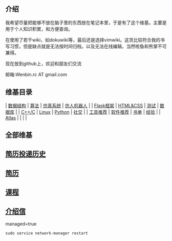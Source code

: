 == 介绍 ==
我希望尽量把能够不放在脑子里的东西放在笔记本里，于是有了这个维基。主要是用于个人知识积累，和方便查询。

在使用了若干wiki，如dokuwiki等，最后还是选择vimwiki。这货比较符合我的书写习惯，但是缺点就是无法按时间归档，以及无法在线编辑，当然啦鱼和熊掌不可兼得。

现在放到github上，欢迎和朋友们交流

邮箱:Wenbin.rc AT gmail.com
== 维基目录 ==
| [[./datastructure/datastructure|数据结构]] | [[./algorithm/algorithm|算法]]   | [[./simulation/sim|仿真系统]] | [[./robot/humanoid|仿人机器人]]  |
| [[./flask/flask|Flask框架]]                | [[./web_design/design|HTML&CSS]] | [[./test|测试]]               | [[./database/db|数据库]]         |
| [[./cpp/cpp|C++/C]]                        | [[./linux/linux| Linux]]         | [[./python/python|Python]]    | [[社交]]                         |
| [[./tools/tools|工具推荐]]                 | [[./tools/software|软件推荐]]    | [[./book/booklist|书单]]      | [[./experience/experience|经验]] |
| [[./atlas/atlas|Atlas]]                    |                                  |                               |                                  |

== 全部维基 ==
== [[简历投递历史]] ==
== [[简历]] ==
== [[课程]] ==
== [[介绍信]] ==

managed=true
 sudo service network-manager restart
